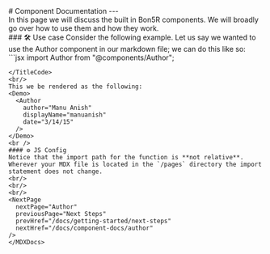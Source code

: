 
<PageTitle title="Component Documentation" />

<Sidebar />
<MDXDocs>
  <DocsAd />
  # Component Documentation
  <Contributors contributors={["manuanish"]} readTime={1} />
  ---
  <br />
  In this page we will discuss the built in Bon5R components. We will broadly go over how to use them and how they work.
  <br />
  ### 🛠 Use case
  Consider the following example. Let us say we wanted to use the Author component in our markdown file; we can do this like so:
  <TitleCode title="example.mdx">
  ```jsx
  import Author from "@components/Author";

  <Author
    author="Manu Anish"
    displayName="manuanish"
    date="3/14/15"
  />
  ```
  </TitleCode>
  <br/>
  This we be rendered as the following:
  <Demo>
    <Author
      author="Manu Anish"
      displayName="manuanish"
      date="3/14/15"
    />
  </Demo>
  <br />
  #### ⚙️ JS Config
  Notice that the import path for the function is **not relative**.
  Wherever your MDX file is located in the `/pages` directory the import statement does not change.
  <br/>
  <br/>
  <br/>
  <NextPage
    nextPage="Author"
    previousPage="Next Steps"
    prevHref="/docs/getting-started/next-steps"
    nextHref="/docs/component-docs/author"
  />
</MDXDocs>
